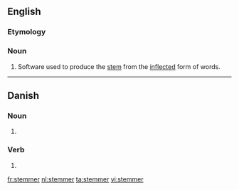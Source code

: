 ==English==
{{wikipedia|stemming}}
===Etymology===
{{suffix|stem|er}}

===Noun===
{{en-noun}}
# {{context|computing|linguistics|lang=en}} Software used to produce the [[stem]] from the [[inflected]] form of words.

----

==Danish==

===Noun===
{{head|da|noun form|g=c}}

# {{plural indefinite of|stemme|lang=da}}

===Verb===
{{head|da|verb form}}

# {{form of|present tense|stemme|lang=da}}

[[fr:stemmer]]
[[nl:stemmer]]
[[ta:stemmer]]
[[vi:stemmer]]